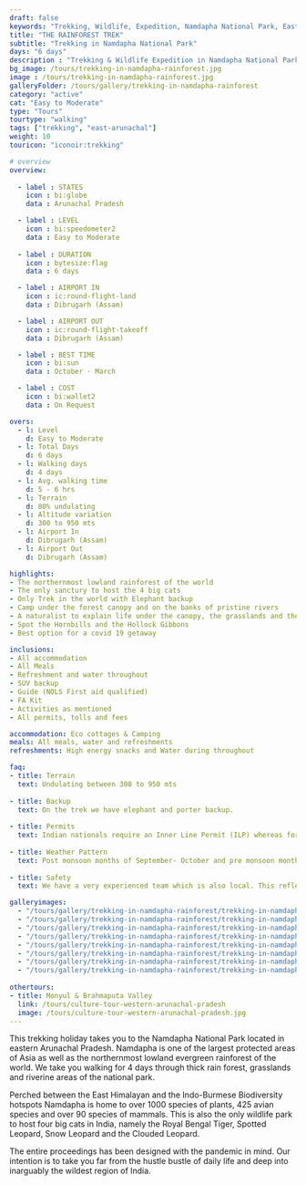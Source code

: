 ```yaml
---
draft: false
keywords: "Trekking, Wildlife, Expedition, Namdapha National Park, Eastern Arunachal Pradesh, Worlds northernmost rainforest"
title: "THE RAINFOREST TREK"
subtitle: "Trekking in Namdapha National Park"
days: "6 days"
description : "Trekking & Wildlife Expedition in Namdapha National Park of Eastern Arunachal Pradesh. A unique trek in the worlds northernmost rainforest"
bg_image: /tours/trekking-in-namdapha-rainforest.jpg
image : /tours/trekking-in-namdapha-rainforest.jpg
galleryFolder: /tours/gallery/trekking-in-namdapha-rainforest
category: "active"
cat: "Easy to Moderate"
type: "Tours" 
tourtype: "walking"
tags: ["trekking", "east-arunachal"]
weight: 10
touricon: "iconoir:trekking"

# overview
overview:
    
  - label : STATES
    icon : bi:globe
    data : Arunachal Pradesh 

  - label : LEVEL
    icon : bi:speedometer2
    data : Easy to Moderate
    
  - label : DURATION
    icon : bytesize:flag
    data : 6 days

  - label : AIRPORT IN
    icon : ic:round-flight-land
    data : Dibrugarh (Assam)

  - label : AIRPORT OUT
    icon : ic:round-flight-takeoff
    data : Dibrugarh (Assam)

  - label : BEST TIME
    icon : bi:sun
    data : October - March

  - label : COST
    icon : bi:wallet2
    data : On Request

overs:
  - l: Level 
    d: Easy to Moderate
  - l: Total Days 
    d: 6 days
  - l: Walking days 
    d: 4 days
  - l: Avg. walking time 
    d: 5 - 6 hrs
  - l: Terrain 
    d: 80% undulating
  - l: Altitude variation 
    d: 300 to 950 mts
  - l: Airport In 
    d: Dibrugarh (Assam)
  - l: Airport Out 
    d: Dibrugarh (Assam)

highlights:
- The northernmost lowland rainforest of the world
- The only sanctury to host the 4 big cats
- Only Trek in the world with Elephant backup
- Camp under the forest canopy and on the banks of pristine rivers
- A naturalist to explain life under the canopy, the grasslands and the riverine areas
- Spot the Hornbills and the Hollock Gibbons
- Best option for a covid 19 getaway

inclusions:
- All accommodation
- All Meals
- Refreshment and water throughout
- SUV backup 
- Guide (NOLS First aid qualified)
- FA Kit
- Activities as mentioned
- All permits, tolls and fees

accommodation: Eco cottages & Camping
meals: All meals, water and refreshments
refreshments: High energy snacks and Water during throughout   

faq:
- title: Terrain
  text: Undulating between 300 to 950 mts
 
- title: Backup
  text: On the trek we have elephant and porter backup.
 
- title: Permits
  text: Indian nationals require an Inner Line Permit (ILP) whereas foreign nationals require a Restricted Area Permit (RAP / PAP). These have a govt. charge attached to them. Rest assured we take care of the arrangements.
 
- title: Weather Pattern
  text: Post monsoon months of September- October and pre monsoon months of March-April are very pleasant with blue skies and a fair days. Peak winters are from November to February with the mercury coming down below 15 C in the nights, where as the days are quite pleasant.
 
- title: Safety
  text: We have a very experienced team which is also local. This reflects in the overall safety of our tours. Rest assured your guides know where extra attention is required and when. All our routes are well known to us, we know where the nearest medical facilities are, we know whom to contact if in case of an emergency, we know all the alternate routes in case of road blockages. We have CASEVAC protocols in place to streamline the process in case of emergencies. You can rest easy knowing that in the outdoors in general and this region in particular you are in safe hands with us.

galleryimages:
  - "/tours/gallery/trekking-in-namdapha-rainforest/trekking-in-namdapha-rainforest1.jpg"
  - "/tours/gallery/trekking-in-namdapha-rainforest/trekking-in-namdapha-rainforest2.jpg"
  - "/tours/gallery/trekking-in-namdapha-rainforest/trekking-in-namdapha-rainforest3.jpg"
  - "/tours/gallery/trekking-in-namdapha-rainforest/trekking-in-namdapha-rainforest4.jpg"
  - "/tours/gallery/trekking-in-namdapha-rainforest/trekking-in-namdapha-rainforest5.jpg"
  - "/tours/gallery/trekking-in-namdapha-rainforest/trekking-in-namdapha-rainforest6.jpg"
  - "/tours/gallery/trekking-in-namdapha-rainforest/trekking-in-namdapha-rainforest7.jpg"
  - "/tours/gallery/trekking-in-namdapha-rainforest/trekking-in-namdapha-rainforest8.jpg"
 
othertours:
- title: Monyul & Brahmaputa Valley 
  link: /tours/culture-tour-western-arunachal-pradesh
  image: /tours/culture-tour-western-arunachal-pradesh.jpg
---
```


This trekking holiday takes you to the Namdapha National Park located in eastern Arunachal Pradesh. Namdapha is one of the largest protected areas of Asia as well as the northernmost lowland evergreen rainforest of the world. We take you walking for 4 days through thick rain forest, grasslands and riverine areas of the national park.

Perched between the East Himalayan and the Indo-Burmese Biodiversity hotspots Namdapha is home to over 1000 species of plants, 425 avian species and over 90 species of mammals. This is also the only wildlife park to host four big cats in India, namely the Royal Bengal Tiger, Spotted Leopard, Snow Leopard and the Clouded Leopard.

The entire proceedings has been designed with the pandemic in mind. Our intention is to take you far from the hustle bustle of daily life and deep into inarguably the wildest region of India.

